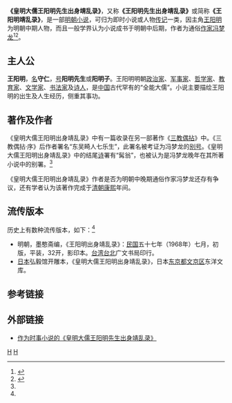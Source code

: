 '''《皇明大儒王阳明先生出身靖乱录》'''，又称'''《王阳明先生出身靖乱录》'''或简称'''《王阳明靖乱录》'''，是一部[[明朝|明朝]][[小说|小说]]，可归为即时小说或人物[[传记|传记]]一类，因主角[[王阳明|王阳明]]为明朝中期人物，而且一般学界认为小说成书于明朝中后期，作者为通俗[[作家|作家]][[冯梦龙|冯梦龙]]<ref name="王阳明靖乱录">{{cite web |url=http://www.sdwenxue.cn/gb91330_1123721.html |title=作为时事小说的《皇明大儒王阳明先生出身靖乱录》 |format=html |publisher=[[山东省|山东]][[文学|文学]] |date=2009-07-11 |accessdate=2010年8月22日 |language=zh-hans |deadurl=yes |archiveurl=https://web.archive.org/web/20160304133418/http://www.sdwenxue.cn/gb91330_1123721.html |archivedate=2016年3月4日 |df= }}</ref><ref> {{Cite book | author =孫一診| title = 《明代小說簡史(下) 》| location = 出版地 | publisher =遼寧教育出版社| date = 2000-12 | ISBN = 9787538217056| accessdate = 2018-11-20|language = zh-hans }} </ref>。

==主人公==
'''王阳明'''，[[名|名]]'''守仁'''，[[号|号]]'''阳明先生'''或'''阳明子'''。王阳明明朝[[政治家|政治家]]、[[军事家|军事家]]、[[哲学家|哲学家]]、[[教育家|教育家]]、[[文学家|文学家]]、[[书法家|书法家]]及[[诗人|诗人]]，是[[中国|中国]]古代罕有的“全能大儒”。小说主要描绘王阳明的出生及人生经历，侧重其事功。

==著作及作者==
《皇明大儒王阳明出身靖乱录》中有一篇收录在另一部著作《[[三教偶拈|三教偶拈]]》中。《三教偶拈·序》后作者署名“东吴畸人七乐生”，此署名被考证为冯梦龙的[[别号|别号]]。《皇明大儒王阳明出身靖乱录》中的结尾[[诗|诗]]署有“髯翁”，也被认为是冯梦龙晚年在其所著小说中的别署。<ref name="王阳明靖乱录"/>

《皇明大儒王阳明出身靖乱录》作者是否为明朝中晚期通俗作家冯梦龙还存有争议，还有学者认为该著作完成于[[清朝|清朝]][[康熙|康熙]]年间。

==流传版本==
历史上有数种流传版本，如下：<ref name="王阳明靖乱录"/>
* 明朝，墨憨斋编，《王阳明出身靖乱录》：[[中華民國|民国]]五十七年（1968年）七月，初版，平装，32开，影印本。[[台湾|台湾]][[台北|台北]]广文书局印行。
* [[日本|日本]]弘毅馆开雕本，《皇明大儒王阳明出身靖乱录》，日本[[东京都|东京都]][[文京区|文京区]]东洋文库。

==参考链接==
{{reflist}}

==外部链接==
* [http://d.wanfangdata.com.cn/Periodical_sdwx-xby200906035.aspx 作为时事小说的《皇明大儒王阳明先生出身靖乱录》]

{{王阳明}}
[[Category:王守仁|H]]
[[Category:明朝小说|H]]